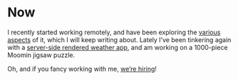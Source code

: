 
<Layout title="Now: what Iʼm up to">

# Now

<Timestamp prefix="Last updated:" date="14 March, 2020 (so fresh and so clean clean)" />

I recently started working remotely, and have been exploring the [various](/wfh) [aspects](/wfh-tips) of it, which I will keep writing about. Lately I’ve been tinkering again with a [server-side rendered weather app](https://github.com/c0derabbit/w2), and am working on a 1000-piece Moomin jigsaw puzzle.

Oh, and if you fancy working with me, [we’re hiring](https://careers.fidel.uk/jobs)!

</Layout>
